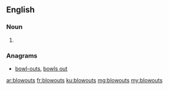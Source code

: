 ==English==

===Noun===
{{head|en|plural}}

# {{plural of|blowout|lang=en}}

===Anagrams===
* [[bowl-outs#English|bowl-outs]], [[bowls out#English|bowls out]]

[[ar:blowouts]]
[[fr:blowouts]]
[[ku:blowouts]]
[[mg:blowouts]]
[[my:blowouts]]